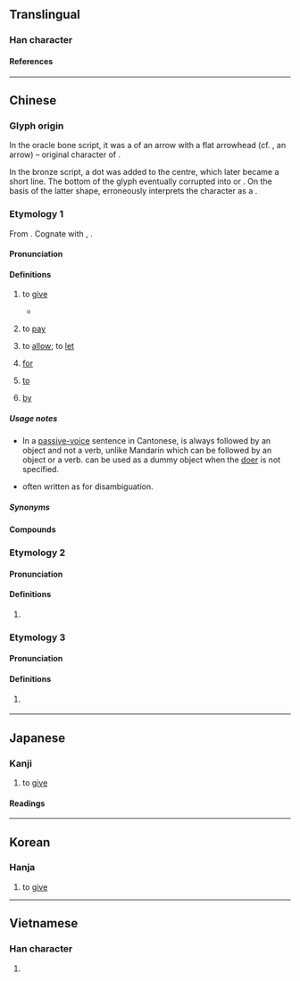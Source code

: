 {{also|畁|𢌿|𢍁|𢍉|異}}
{{character info}}
==Translingual==

===Han character===
{{Han char|rn=102|rad=田|as=03|sn=8|four=60221|canj=WML|ids=⿱田丌}}

====References====
{{Han ref|kx=0759.160|dkj=21748|dj=1169.170|hdz=42530.060|uh=7540}}

----

==Chinese==

===Glyph origin===
{{Han etym}}
In the oracle bone script, it was a {{liushu|p|nocap=1}} of an arrow with a flat arrowhead (cf. {{zh-l|*矢}}, an arrow) – original character of {{och-l|錍|arrow with a flat arrowhead}}.

In the bronze script, a dot was added to the centre, which later became a short line. The bottom of the glyph eventually corrupted into {{zh-l|*廾}} or {{zh-l|*丌}}. On the basis of the latter shape, ''{{w|Shuowen}}'' erroneously interprets the character as a {{Han compound|甶|丌|ls=psc|c1=p|c2=s|t2=pedestal|nocap=1}}.

===Etymology 1===
{{zh-forms|alt=畁,𢌿,𢍁,𢍉,𢮅,𢮧,俾-colloquial Cantonese,比-colloquial Cantonese,捭-colloquial Cantonese}}
From {{inh|zh|sit-pro|*s-bəj-n/k||to give}}. Cognate with {{cog|bo|སྦྱིན||to give, to bestow}}, {{cog|my|ပေး||to give}}.

====Pronunciation====
{{zh-pron
|m=bì
|m-s=
|c=bei2,bei3
|c_note=bei2 - vernacular; bei3 - literary
|c-t=ei2
|g=
|h=gd=bi4
|j=
|mb=
|md=bé
|mn=ml:pì
|mn-t=bi3/bi2
|w=2pi
|x=
|mc=y
|oc=y
|ma=y
|cat=v,c:prep
}}

====Definitions====
{{zh-hanzi}}

# {{lb|zh|literary|or|Cantonese}} to [[give]]
#* {{zh-x|王 崩，周 人 將 畀 ^虢 ^公 政。|The king (of Zhou) has died. The people of Zhou will '''give''' power to the Duke of Guo.|ref=Zuozhuan}}
#: {{zh-x|畀 三 張 紙 我。|'''Give''' me three sheets of paper.|C}}
# {{lb|zh|Cantonese}} to [[pay]]
#: {{zh-also|畀錢}}
#: {{zh-x|畀 入場 費|to '''pay''' the entrance fee|C}}
# {{lb|zh|Cantonese}} to [[allow]]; to [[let]]
#: {{zh-x|老師 唔 畀 我哋 上{soeng5} 緊 堂 嗰時 飲水。|The teacher doesn't '''let''' us drink water during class.|C}}
# {{lb|zh|Cantonese}} [[for]]
#: {{zh-x|原先 係 畀 你 食 嘅。|It was originally '''for''' you to eat.|C}}
# {{lb|zh|Cantonese}} [[to]]
#: {{zh-x|講 畀 你 知|to tell you|C}}
#: {{zh-x|送 份 禮物 畀 老師|to give the teacher a present|C}}
# {{lb|zh|Cantonese}} [[by]]
#: {{zh-x|我 畀 蚊 咬 呀。|I got bitten '''by''' a mosquito.|C}}
#: {{zh-x|我 隻 錶 畀 人 偷 咗。|My watch has been stolen ('''by''' someone).|C}}

=====Usage notes=====
* In a [[passive-voice]] sentence in Cantonese, {{lang|zh|畀}} is always followed by an object and not a verb, unlike Mandarin {{zh-l|被}} which can be followed by an object or a verb. {{zh-l|人|tr=*jan4}} can be used as a dummy object when the [[doer]] is not specified.
* {{sense|by}} often written as {{zh-l|俾|tr=bei2}} for disambiguation.

=====Synonyms=====
{{zh-dial|給}}
{{zh-dial|被}}
{{zh-dial|付}}

====Compounds====
{{zh-der|付畀|投畀豺虎|賦畀|畀錢|倚畀|委畀|投畀|畀付|畀矜|秉畀炎火|簡畀|蒸畀|顧畀|畀面|畀電話|畀人|畀個冬瓜你做膽|畀個官你做|交個波畀|寧畀人知，莫畀人見|畀天收|畀雷劈|畀心機|大蝦細畀屎餵|畀著/畀着|畀位|畀咭|畀鬼迷|畀鬼砸|死畀你睇|畀個天你做膽|畀都唔}}

===Etymology 2===
{{zh-forms}}

====Pronunciation====
{{zh-pron
|w=4peq
|cat=v,prep
}}

====Definitions====
{{zh-hanzi}}

# {{lb|zh|Wu}} {{zh-alt-form|撥|tr=-|to give; to allow; for; to; by}}

===Etymology 3===
{{zh-forms}}

====Pronunciation====
{{zh-pron
|h=pfs=pí
|cat=
}}
{{attn|zh|tone is actually 53}}

====Definitions====
{{zh-hanzi}}

# {{lb|zh|Taiwanese Hakka}} {{contraction of|zh|[[分]][[佢]]}}

----

==Japanese==

===Kanji===
{{ja-kanji|grade=|rs=田03}}

# to [[give]]

====Readings====
{{ja-readings
|on=ひ
|kun=あたえるもの
}}

----

==Korean==

===Hanja===
{{ko-hanja|비}}

# to [[give]]

----

==Vietnamese==

===Han character===
{{vi-readings|rs=田03|reading=tý}}

# {{rfdef|vi|sort=田03}}